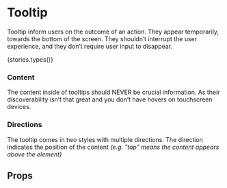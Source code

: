 
<Meta title="Components/Tooltip" component={Tooltip} />

# Tooltip

Tooltip inform users on the outcome of an action. They appear temporarily, towards the bottom of the screen. They shouldn’t interrupt the user experience, and they don’t require user input to disappear.

<Preview>
  <Story name="Types">{stories.types()}</Story>
</Preview>

### Content

The content inside of tooltips should NEVER be crucial information. As their discoverability isn’t that great and you don’t have hovers on touchscreen devices.

### Directions

The tooltip comes in two styles with multiple directions. The direction indicates the position of the content _(e.g. "top" means the content appears above the element)_

## Props

<Props of={Tooltip} />
